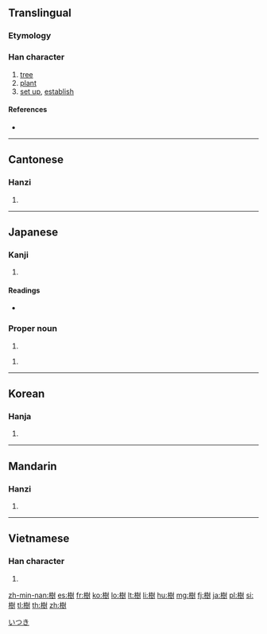 {{also|树}}
==Translingual==

===Etymology===
{{Han compound|木|尌|c1=s|c2=p|t1=wood|ls=psc}}

===Han character===
{{Han char|rn=75|rad=木|as=12|sn=16|four=4490<sub>0</sub>|canj=木土廿戈 (DGTI)|ids=⿰[[木]][[尌]]}}

# [[tree]]
# [[plant]]
# [[set up]], [[establish]]

====References====
* {{Han ref|kx=0551.290|dkj=15496|dj=0940.050|hdz=21287.040|uh=6A39|ud=27193|bh=BEF0|bd=48880}}

----

==Cantonese==

===Hanzi===
{{yue-hanzi|jyut=|y=syu6|sim=树}}

# {{defn|lang=yue|sort=木12}}

----

==Japanese==

===Kanji===
{{ja-kanji|grade=6|rs=木12}}

# {{defn|lang=ja|sort=木12}}

====Readings====
* {{ja-readings|on=[[じゅ]] (ju)|kun=[[き]] (ki), [[うえる]] (ueru), [[たてる]] (tateru)}}

===Proper noun===
{{ja-pos|k|proper|hira=いつき|rom=Itsuki}}

# {{given name|male|lang=ja}}

{{ja-pos|k|proper|hira=たつき|rom=Tatsuki}}

# {{given name|male|lang=ja}}

[[Category:Japanese male given names|いつき]]

----

==Korean==

===Hanja===
{{ko-hanja|hangeul=[[수]]|eumhun=|rv=su|mr=su|y=swu}}

# {{defn|lang=ko|sort=木12}}

----

==Mandarin==

===Hanzi===
{{cmn-hanzi|sim=树|pin=[[shù]] ([[shu4]]), [[zǔn]] ([[zun3]])|wg=shu<sup>4</sup>, tsun<sup>3</sup>}}

# {{defn|lang=cmn|sort=木12}}

----

==Vietnamese==

===Han character===
{{vi-hantu|[[thụ]]|rs=木12}}

# {{defn|lang=vi|sort=木12}}

[[zh-min-nan:樹]]
[[es:樹]]
[[fr:樹]]
[[ko:樹]]
[[lo:樹]]
[[lt:樹]]
[[li:樹]]
[[hu:樹]]
[[mg:樹]]
[[fj:樹]]
[[ja:樹]]
[[pl:樹]]
[[si:樹]]
[[tl:樹]]
[[th:樹]]
[[zh:樹]]